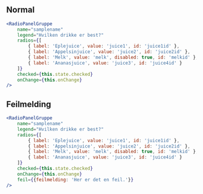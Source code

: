 
## Normal

<Example>
    <RadioPanelGruppeExample name="example-1" />
</Example>

```jsx
<RadioPanelGruppe
    name="samplename"
    legend="Hvilken drikke er best?"
    radios={[
        { label: 'Eplejuice', value: 'juice1', id: 'juice1id' },
        { label: 'Appelsinjuice', value: 'juice2', id: 'juice2id' },
        { label: 'Melk', value: 'melk', disabled: true, id: 'melkid' },
        { label: 'Ananasjuice', value: 'juice3', id: 'juice4id' }
    ]}
    checked={this.state.checked}
    onChange={this.onChange}
/>
```

## Feilmelding

<Example>
    <RadioPanelGruppeExample name="example-2" feil={true} />
</Example>

```jsx
<RadioPanelGruppe
    name="samplename"
    legend="Hvilken drikke er best?"
    radios={[
        { label: 'Eplejuice', value: 'juice1', id: 'juice1id' },
        { label: 'Appelsinjuice', value: 'juice2', id: 'juice2id' },
        { label: 'Melk', value: 'melk', disabled: true, id: 'melkid' },
        { label: 'Ananasjuice', value: 'juice3', id: 'juice4id' }
    ]}
    checked={this.state.checked}
    onChange={this.onChange}
    feil={{feilmelding: 'Her er det en feil.'}}
/>
```
